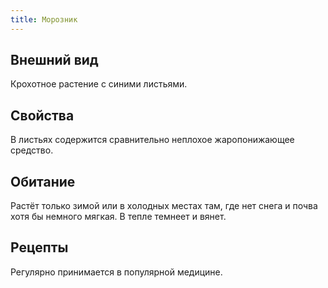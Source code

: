 ```yaml
---
title: Морозник
---
```


<ButtonCover src="/menu/guidebook/books/herbarium/herbs/glace/pic.jpg" title="Морозник"/>

## Внешний вид
Крохотное растение с синими листьями. 

## Свойства
В листьях содержится сравнительно неплохое жаропонижающее средство.

## Обитание
Растёт только зимой или в холодных местах там, где нет снега и почва хотя бы немного мягкая. В тепле темнеет и вянет.

## Рецепты
Регулярно принимается в популярной медицине.